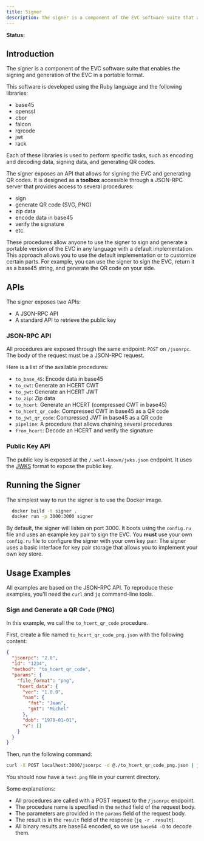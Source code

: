 ```yaml
---
title: Signer
description: The signer is a component of the EVC software suite that allows the EVC to be signed
---
```


**Status:** <Badge text="Draft" variant="caution" size="medium" />

## Introduction

The signer is a component of the EVC software suite that enables the signing and generation of the EVC in a portable format.

This software is developed using the Ruby language and the following libraries:
- base45
- openssl
- cbor
- falcon
- rqrcode
- jwt
- rack

Each of these libraries is used to perform specific tasks, such as encoding and decoding data, signing data, and generating QR codes.

The signer exposes an API that allows for signing the EVC and generating QR codes. It is designed as **a toolbox** accessible through a JSON-RPC server that provides access to several procedures:
- sign
- generate QR code (SVG, PNG)
- zip data
- encode data in base45
- verify the signature
- etc.

These procedures allow anyone to use the signer to sign and generate a portable version of the EVC in any language with a default implementation.
This approach allows you to use the default implementation or to customize certain parts.
For example, you can use the signer to sign the EVC, return it as a base45 string, and generate the QR code on your side.

## APIs

The signer exposes two APIs:
- A JSON-RPC API
- A standard API to retrieve the public key

### JSON-RPC API
All procedures are exposed through the same endpoint: `POST` on `/jsonrpc`. The body of the request must be a JSON-RPC request.

Here is a list of the available procedures:
- `to_base_45`: Encode data in base45
- `to_cwt`: Generate an HCERT CWT
- `to_jwt`: Generate an HCERT JWT
- `to_zip`: Zip data
- `to_hcert`: Generate an HCERT (compressed CWT in base45)
- `to_hcert_qr_code`: Compressed CWT in base45 as a QR code
- `to_jwt_qr_code`: Compressed JWT in base45 as a QR code
- `pipeline`: A procedure that allows chaining several procedures
- `from_hcert`: Decode an HCERT and verify the signature

### Public Key API

The public key is exposed at the `/.well-known/jwks.json` endpoint.
It uses the [JWKS](https://datatracker.ietf.org/doc/html/rfc7517) format to expose the public key.

## Running the Signer

The simplest way to run the signer is to use the Docker image.

```bash
  docker build -t signer .
  docker run -p 3000:3000 signer
```

By default, the signer will listen on port 3000.
It boots using the `config.ru` file and uses an example key pair to sign the EVC.
You **must** use your own `config.ru` file to configure the signer with your own key pair.
The signer uses a basic interface for key pair storage that allows you to implement your own key store.

## Usage Examples

All examples are based on the JSON-RPC API. To reproduce these examples, you'll need the `curl` and `jq` command-line tools.

### Sign and Generate a QR Code (PNG)

In this example, we call the `to_hcert_qr_code` procedure.

First, create a file named `to_hcert_qr_code_png.json` with the following content:

```json
{
  "jsonrpc": "2.0",
  "id": "1234",
  "method": "to_hcert_qr_code",
  "params": {
    "file_format": "png",
    "hcert_data": {
      "ver": "1.0.0",
      "nam": {
        "fnt": "Jean",
        "gnt": "Michel"
      },
      "dob": "1978-01-01",
      "v": []
    }
  }
}
```

Then, run the following command:

```bash
curl -X POST localhost:3000/jsonrpc -d @./to_hcert_qr_code_png.json | jq -r .result | base64 -D > test.png
```

You should now have a `test.png` file in your current directory.

Some explanations:
- All procedures are called with a POST request to the `/jsonrpc` endpoint.
- The procedure name is specified in the `method` field of the request body.
- The parameters are provided in the `params` field of the request body.
- The result is in the `result` field of the response (`jq -r .result`).
- All binary results are base64 encoded, so we use `base64 -D` to decode them.